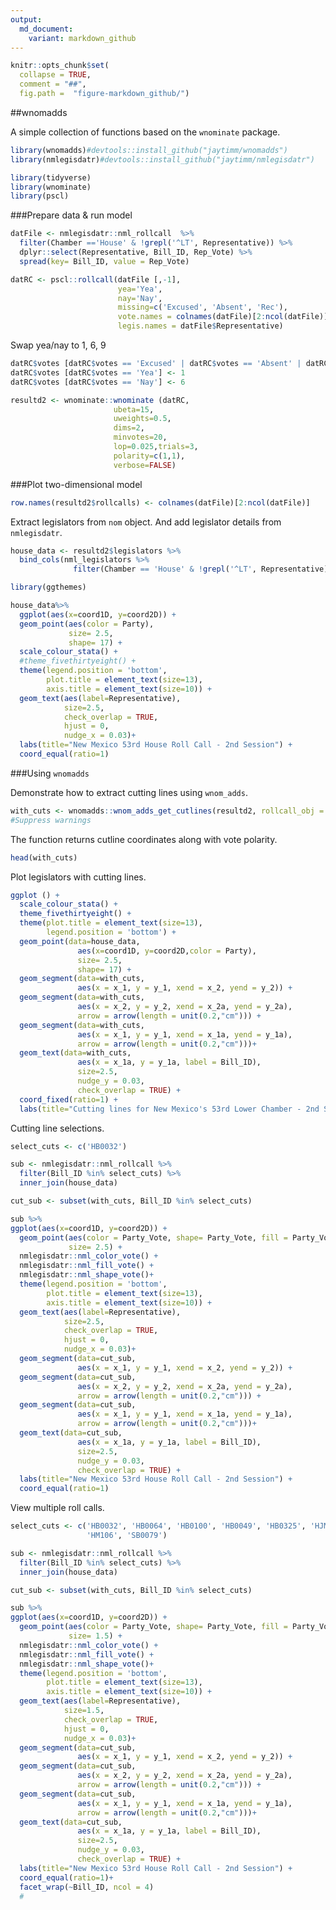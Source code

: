 ```yaml
---
output:
  md_document:
    variant: markdown_github
---
```



```r
knitr::opts_chunk$set(
  collapse = TRUE,
  comment = "##",
  fig.path =  "figure-markdown_github/")
```


##wnomadds

A simple collection of functions based on the `wnominate` package.

```r
library(wnomadds)#devtools::install_github("jaytimm/wnomadds")
library(nmlegisdatr)#devtools::install_github("jaytimm/nmlegisdatr")
```


```r
library(tidyverse)
library(wnominate)
library(pscl)
```


###Prepare data & run model

```r
datFile <- nmlegisdatr::nml_rollcall  %>%
  filter(Chamber =='House' & !grepl('^LT', Representative)) %>%
  dplyr::select(Representative, Bill_ID, Rep_Vote) %>%
  spread(key= Bill_ID, value = Rep_Vote)
```



```r
datRC <- pscl::rollcall(datFile [,-1], 
                        yea='Yea',
                        nay='Nay',
                        missing=c('Excused', 'Absent', 'Rec'),
                        vote.names = colnames(datFile)[2:ncol(datFile)], 
                        legis.names = datFile$Representative)
```


Swap yea/nay to 1, 6, 9
```r
datRC$votes [datRC$votes == 'Excused' | datRC$votes == 'Absent' | datRC$votes == 'Rec'] <- 9
datRC$votes [datRC$votes == 'Yea'] <- 1
datRC$votes [datRC$votes == 'Nay'] <- 6
```



```r
resultd2 <- wnominate::wnominate (datRC, 
                       ubeta=15, 
                       uweights=0.5, 
                       dims=2, 
                       minvotes=20,
                       lop=0.025,trials=3, 
                       polarity=c(1,1),
                       verbose=FALSE)
```


###Plot two-dimensional model

```r
row.names(resultd2$rollcalls) <- colnames(datFile)[2:ncol(datFile)]
```


Extract legislators from `nom` object. And add legislator details from `nmlegisdatr`.
```r
house_data <- resultd2$legislators %>% 
  bind_cols(nml_legislators %>% 
              filter(Chamber == 'House' & !grepl('^LT', Representative))) 
```



```r
library(ggthemes)

house_data%>%
  ggplot(aes(x=coord1D, y=coord2D)) +
  geom_point(aes(color = Party),
             size= 2.5, 
             shape= 17) +
  scale_colour_stata() + 
  #theme_fivethirtyeight() +
  theme(legend.position = 'bottom', 
        plot.title = element_text(size=13), 
        axis.title = element_text(size=10)) +
  geom_text(aes(label=Representative), 
            size=2.5, 
            check_overlap = TRUE, 
            hjust = 0, 
            nudge_x = 0.03)+
  labs(title="New Mexico 53rd House Roll Call - 2nd Session") +
  coord_equal(ratio=1) 
```


###Using `wnomadds`

Demonstrate how to extract cutting lines using `wnom_adds`.
```r
with_cuts <- wnomadds::wnom_adds_get_cutlines(resultd2, rollcall_obj = datRC)
#Suppress warnings
```

The function returns cutline coordinates along with vote polarity.
```r
head(with_cuts)
```




Plot legislators with cutting lines.
```r
ggplot () + 
  scale_colour_stata() + 
  theme_fivethirtyeight() +
  theme(plot.title = element_text(size=13),
        legend.position = 'bottom') +
  geom_point(data=house_data, 
               aes(x=coord1D, y=coord2D,color = Party),
               size= 2.5, 
               shape= 17) +
  geom_segment(data=with_cuts, 
               aes(x = x_1, y = y_1, xend = x_2, yend = y_2)) +
  geom_segment(data=with_cuts, 
               aes(x = x_2, y = y_2, xend = x_2a, yend = y_2a), 
               arrow = arrow(length = unit(0.2,"cm"))) +
  geom_segment(data=with_cuts, 
               aes(x = x_1, y = y_1, xend = x_1a, yend = y_1a), 
               arrow = arrow(length = unit(0.2,"cm")))+
  geom_text(data=with_cuts, 
               aes(x = x_1a, y = y_1a, label = Bill_ID), 
               size=2.5, 
               nudge_y = 0.03,
               check_overlap = TRUE) +
  coord_fixed(ratio=1) + 
  labs(title="Cutting lines for New Mexico's 53rd Lower Chamber - 2nd Session")
```



Cutting line selections.
```r
select_cuts <- c('HB0032')

sub <- nmlegisdatr::nml_rollcall %>%
  filter(Bill_ID %in% select_cuts) %>%
  inner_join(house_data)

cut_sub <- subset(with_cuts, Bill_ID %in% select_cuts)
```


```r
sub %>%
ggplot(aes(x=coord1D, y=coord2D)) +
  geom_point(aes(color = Party_Vote, shape= Party_Vote, fill = Party_Vote),
             size= 2.5) +
  nmlegisdatr::nml_color_vote() +
  nmlegisdatr::nml_fill_vote() +
  nmlegisdatr::nml_shape_vote()+
  theme(legend.position = 'bottom', 
        plot.title = element_text(size=13), 
        axis.title = element_text(size=10)) +
  geom_text(aes(label=Representative), 
            size=2.5, 
            check_overlap = TRUE, 
            hjust = 0, 
            nudge_x = 0.03)+
  geom_segment(data=cut_sub, 
               aes(x = x_1, y = y_1, xend = x_2, yend = y_2)) +
  geom_segment(data=cut_sub, 
               aes(x = x_2, y = y_2, xend = x_2a, yend = y_2a), 
               arrow = arrow(length = unit(0.2,"cm"))) +
  geom_segment(data=cut_sub, 
               aes(x = x_1, y = y_1, xend = x_1a, yend = y_1a), 
               arrow = arrow(length = unit(0.2,"cm")))+
  geom_text(data=cut_sub, 
               aes(x = x_1a, y = y_1a, label = Bill_ID), 
               size=2.5, 
               nudge_y = 0.03,
               check_overlap = TRUE) +
  labs(title="New Mexico 53rd House Roll Call - 2nd Session") +
  coord_equal(ratio=1) 
```


View multiple roll calls.
```r
select_cuts <- c('HB0032', 'HB0064', 'HB0100', 'HB0049', 'HB0325', 'HJM010',
                 'HM106', 'SB0079')

sub <- nmlegisdatr::nml_rollcall %>%
  filter(Bill_ID %in% select_cuts) %>%
  inner_join(house_data)

cut_sub <- subset(with_cuts, Bill_ID %in% select_cuts)
```


```r
sub %>%
ggplot(aes(x=coord1D, y=coord2D)) +
  geom_point(aes(color = Party_Vote, shape= Party_Vote, fill = Party_Vote),
             size= 1.5) +
  nmlegisdatr::nml_color_vote() +
  nmlegisdatr::nml_fill_vote() +
  nmlegisdatr::nml_shape_vote()+
  theme(legend.position = 'bottom', 
        plot.title = element_text(size=13), 
        axis.title = element_text(size=10)) +
  geom_text(aes(label=Representative), 
            size=1.5, 
            check_overlap = TRUE, 
            hjust = 0, 
            nudge_x = 0.03)+
  geom_segment(data=cut_sub, 
               aes(x = x_1, y = y_1, xend = x_2, yend = y_2)) +
  geom_segment(data=cut_sub, 
               aes(x = x_2, y = y_2, xend = x_2a, yend = y_2a), 
               arrow = arrow(length = unit(0.2,"cm"))) +
  geom_segment(data=cut_sub, 
               aes(x = x_1, y = y_1, xend = x_1a, yend = y_1a), 
               arrow = arrow(length = unit(0.2,"cm")))+
  geom_text(data=cut_sub, 
               aes(x = x_1a, y = y_1a, label = Bill_ID), 
               size=2.5, 
               nudge_y = 0.03,
               check_overlap = TRUE) +
  labs(title="New Mexico 53rd House Roll Call - 2nd Session") +
  coord_equal(ratio=1)+
  facet_wrap(~Bill_ID, ncol = 4)
  #
```





